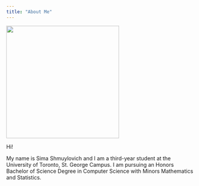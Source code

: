```yaml
---
title: "About Me"
---
```


![](Sima.jpg){fig-align="left" width="300"}

Hi!

My name is Sima Shmuylovich and I am a third-year student at the University of Toronto, St. George Campus. I am pursuing an Honors Bachelor of Science Degree in Computer Science with Minors Mathematics and Statistics.
